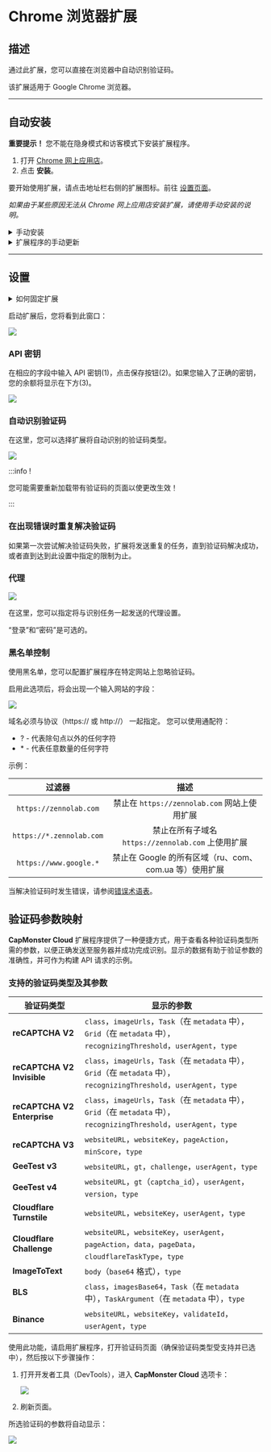 ﻿---
sidebar_position: 0
---


<ArticleHead slug="extension/extension-main" />

# Chrome 浏览器扩展
## 描述
通过此扩展，您可以直接在浏览器中自动识别验证码。

该扩展适用于 Google Chrome 浏览器。

-----
## 自动安装
**重要提示！** 您不能在隐身模式和访客模式下安装扩展程序。

1. 打开 [Chrome 网上应用店](https://chrome.google.com/webstore/detail/capmonster-cloud-%E2%80%94-automa/pabjfbciaedomjjfelfafejkppknjleh?hl=en)。
1. 点击 **安装**。

要开始使用扩展，请点击地址栏右侧的扩展图标。前往 [设置页面](extension-main.md#设置)。

*如果由于某些原因无法从 Chrome 网上应用店安装扩展，请使用手动安装的说明。*

<details>
    <summary>手动安装</summary>

1. 下载带有扩展的[存档文件](https://zenno.link/chrome-actual-build).

2. 将其解压缩到任意文件夹。

   **警告**: 请勿删除该文件夹，否则扩展将停止工作。
3. 在 Google Chrome 浏览器中打开“扩展程序”页面。有几种方法可以做到这一点：
   1. 在浏览器的地址栏中键入 chrome://extensions 并按 Enter。
   2. 从菜单中：点击右上角的三个竖点（靠近个人资料图片），然后选择“更多工具”，然后选择“扩展程序”。

![](./images/extension-main-firefox/359d5afb-d644-45c2-a882-e7fc3da759eb.png)

   3. 或者转到 Google Chrome 设置，并在右侧菜单中选择“扩展程序”（位于最底部）。

![](./images/extension-main-firefox/61a9b824-b0d2-4808-8bb8-feac4b25d0b7.png)

4. 启用“开发者模式”。
5. 然后点击“加载已解压的扩展程序”。

![](./images/extension-main-firefox/load-unpacked.png)

6. 找到并选择您解压缩扩展的文件夹。
7. 完成后，扩展应出现在已安装扩展的列表中。

![](./images/extension-main-firefox/919a2eab-1651-4b48-8980-b69346d700fd.png)

</details>

<details>
<summary>扩展程序的手动更新</summary>

如果您正在安装扩展的更新版本，那么当您更新原始扩展文件时，还需要在“扩展程序”页面上点击更新按钮（如何打开此页面在上面的“手动安装”部分已经描述）。

![](./images/extension-main-firefox/manual-update.png)
</details>

-----
## 设置
<details>
<summary>如何固定扩展</summary>

默认情况下，安装的扩展是隐藏的。要固定它，您需要点击“固定”按钮：

![](./images/extension-main-firefox/pin1.png)
</details>

启动扩展后，您将看到此窗口：

![](./images/extension-main-firefox/ext.screen.en.png)
### <a name="id-browserextension-apikey"></a>API 密钥
在相应的字段中输入 API 密钥(1)，点击保存按钮(2)。如果您输入了正确的密钥，您的余额将显示在下方(3)。

![](./images/extension-main-firefox/api-key.png)
### <a name="id-browserextension-automaticcaptchasolving"></a>自动识别验证码
在这里，您可以选择扩展将自动识别的验证码类型。

![](./images/extension-main-firefox/extension.example.png)

:::info !

您可能需要重新加载带有验证码的页面以使更改生效！

:::
### <a name="id-browserextension-repeatcaptchasolvingincaseofanerror"></a>在出现错误时重复解决验证码
如果第一次尝试解决验证码失败，扩展将发送重复的任务，直到验证码解决成功，或者直到达到此设置中指定的限制为止。
### <a name="id-browserextension-proxy"></a>代理
![](./images/extension-main-firefox/proxy.png)

在这里，您可以指定将与识别任务一起发送的代理设置。

“登录”和“密码”是可选的。
### <a name="id-browserextension-blacklistcontrol"></a>黑名单控制
使用黑名单，您可以配置扩展程序在特定网站上忽略验证码。

启用此选项后，将会出现一个输入网站的字段：

![](./images/extension-main-firefox/blacklist-control.png)

域名必须与协议（https:// 或 http://） 一起指定。
您可以使用通配符：

- ? - 代表除句点以外的任何字符
- \* - 代表任意数量的任何字符

示例：

|**过滤器**|**描述**|
| :-: | :-: |
|`https://zennolab.com`|禁止在 `https://zennolab.com` 网站上使用扩展|
|`https://*.zennolab.com`|禁止在所有子域名 `https://zennolab.com` 上使用扩展|
|`https://www.google.*`|禁止在 Google 的所有区域（ru、com、com.ua 等）使用扩展|

当解决验证码时发生错误，请参阅[错误术语表](/api/api-errors.md)。

## 验证码参数映射

**CapMonster Cloud** 扩展程序提供了一种便捷方式，用于查看各种验证码类型所需的参数，以便正确发送至服务器并成功完成识别。显示的数据有助于验证参数的准确性，并可作为构建 API 请求的示例。

### 支持的验证码类型及其参数

| 验证码类型                       | 显示的参数                                                                                                       |
| --------------------------- | ----------------------------------------------------------------------------------------------------------- |
| **reCAPTCHA V2**            | `class`，`imageUrls`，`Task`（在 `metadata` 中），`Grid`（在 `metadata` 中），`recognizingThreshold`，`userAgent`，`type` |
| **reCAPTCHA V2 Invisible**  | `class`，`imageUrls`，`Task`（在 `metadata` 中），`Grid`（在 `metadata` 中），`recognizingThreshold`，`userAgent`，`type` |
| **reCAPTCHA V2 Enterprise** | `class`，`imageUrls`，`Task`（在 `metadata` 中），`Grid`（在 `metadata` 中），`recognizingThreshold`，`userAgent`，`type` |
| **reCAPTCHA V3**            | `websiteURL`，`websiteKey`，`pageAction`，`minScore`，`type`                                                    |
| **GeeTest v3**              | `websiteURL`，`gt`，`challenge`，`userAgent`，`type`                                                            |
| **GeeTest v4**              | `websiteURL`，`gt`（`captcha_id`），`userAgent`，`version`，`type`                                                |
| **Cloudflare Turnstile**    | `websiteURL`，`websiteKey`，`userAgent`，`type`                                                                |
| **Cloudflare Challenge**    | `websiteURL`，`websiteKey`，`userAgent`，`pageAction`，`data`，`pageData`，`cloudflareTaskType`，`type`            |
| **ImageToText**             | `body`（`base64` 格式），`type`                                                                                  |
| **BLS**                     | `class`，`imagesBase64`，`Task`（在 `metadata` 中），`TaskArgument`（在 `metadata` 中），`type`                         |
| **Binance**                 | `websiteURL`，`websiteKey`，`validateId`，`userAgent`，`type`                                                   |


使用此功能，请启用扩展程序，打开验证码页面（确保验证码类型受支持并已选中），然后按以下步骤操作：

1. 打开开发者工具（DevTools），进入 **CapMonster Cloud** 选项卡： 
    
   ![](./images/params_extension.png)

2. 刷新页面。

所选验证码的参数将自动显示：  

![](./images/params_extension1.png)
